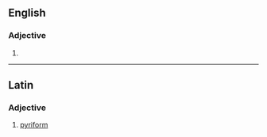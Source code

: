 ==English==

===Adjective===
{{en-adj}}

# {{alternative form of|pyriform|lang=en}}

----

==Latin==
{{wikipedia}}

===Adjective===
{{head|la|adjective}}

# [[pyriform]]